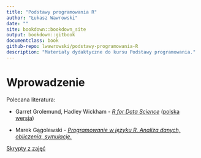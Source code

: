 ```yaml
--- 
title: "Podstawy programowania R"
author: "Łukasz Wawrowski"
date: ""
site: bookdown::bookdown_site
output: bookdown::gitbook
documentclass: book
github-repo: lwawrowski/podstawy-programowania-R
description: "Materiały dydaktyczne do kursu Podstawy programowania."
---
```


# Wprowadzenie {-}

Polecana literatura:

- Garret Grolemund, Hadley Wickham - [_R for Data Science_](http://r4ds.had.co.nz/) ([polska wersja](https://helion.pl/ksiazki/jezyk-r-kompletny-zestaw-narzedzi-dla-analitykow-danych-hadley-wickham-garrett-grolemund,jezrko.htm))

- Marek Gągolewski - [_Programowanie w języku R. Analiza danych, obliczenia, symulacje._](http://www.gagolewski.com/publications/programowanier/)

[Skrypty z zajęć](https://github.com/lwawrowski/cdv_bigdata)